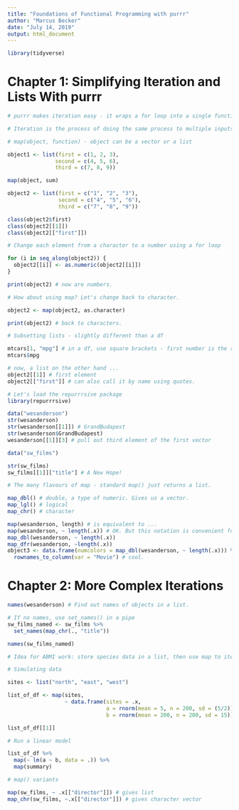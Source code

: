 ```yaml
---
title: "Foundations of Functional Programming with purrr"
author: "Marcus Becker"
date: "July 14, 2019"
output: html_document
---
```


```r

library(tidyverse)

```

# Chapter 1: Simplifying Iteration and Lists With purrr

```r

# purrr makes iteration easy - it wraps a for loop into a single function: map

# Iteration is the process of doing the same process to multiple inputs. 

# map(object, function) - object can be a vector or a list

object1 <- list(first = c(1, 2, 3),
               second = c(4, 5, 6),
               third = c(7, 8, 9))

map(object, sum)

object2 <- list(first = c("1", "2", "3"),
                second = c("4", "5", "6"),
                third = c("7", "8", "9"))

class(object2$first)
class(object2[[1]])
class(object2[["first"]]) 

# Change each element from a character to a number using a for loop

for (i in seq_along(object2)) {
  object2[[i]] <- as.numeric(object2[[i]])
}

print(object2) # now are numbers. 

# How about using map? Let's change back to character.

object2 <- map(object2, as.character)

print(object2) # back to characters. 

# Subsetting lists - slightly different than a df

mtcars[1, "mpg"] # in a df, use square brackets - first number is the row, second is the column. Or,
mtcars$mpg

# now, a list on the other hand ...
object2[[1]] # first element
object2[["first"]] # can also call it by name using quotes. 

# Let's load the repurrrsive package
library(repurrrsive)

data("wesanderson")
str(wesanderson)
str(wesanderson[[1]]) # GrandBudapest
str(wesanderson$GrandBudapest)
wesanderson[[1]][3] # pull out third element of the first vector

data("sw_films")

str(sw_films)
sw_films[[1]]["title"] # A New Hope!

# The many flavours of map - standard map() just returns a list.

map_dbl() # double, a type of numeric. Gives us a vector. 
map_lgl() # logical
map_chr() # character

map(wesanderson, length) # is equivalent to ...
map(wesanderson, ~ length(.x)) # OK. But this notation is convenient for ...
map_dbl(wesanderson, ~ length(.x))
map_dfr(wesanderson, ~length(.x))
object3 <- data.frame(numcolors = map_dbl(wesanderson, ~ length(.x))) %>%
  rownames_to_column(var = "Movie") # cool. 

```

# Chapter 2: More Complex Iterations

```r

names(wesanderson) # Find out names of objects in a list.

# If no names, use set_names() in a pipe
sw_films_named <- sw_films %>%
  set_names(map_chr(., "title"))

names(sw_films_named)

# Idea for ABMI work: store species data in a list, then use map to iteratively run models on those species. Cool. 

# Simulating data 

sites <- list("north", "east", "west")

list_of_df <- map(sites,
                  ~ data.frame(sites = .x,
                               a = rnorm(mean = 5, n = 200, sd = (5/2)),
                               b = rnorm(mean = 200, n = 200, sd = 15)))

list_of_df[[1]]

# Run a linear model

list_of_df %>%
  map(~ lm(a ~ b, data = .)) %>%
  map(summary)

# map() variants

map(sw_films, ~ .x[["director"]]) # gives list
map_chr(sw_films, ~.x[["director"]]) # gives character vector



```

 



